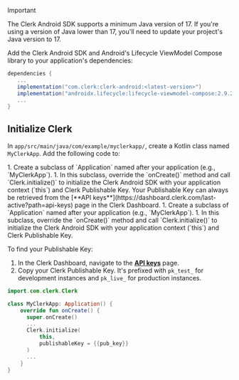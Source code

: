 > [!IMPORTANT]
> The Clerk Android SDK supports a minimum Java version of 17. If you're using a version of Java lower than 17, you'll need to update your project's Java version to 17.

Add the Clerk Android SDK and Android's Lifecycle ViewModel Compose library to your application's dependencies:

```gradle
dependencies {
   ...
   implementation("com.clerk:clerk-android:<latest-version>")
   implementation("androidx.lifecycle:lifecycle-viewmodel-compose:2.9.2")
   ...
}
```

## Initialize Clerk

In `app/src/main/java/com/example/myclerkapp/`, create a Kotlin class named `MyClerkApp`. Add the following code to:

<SignedIn>
  1. Create a subclass of `Application` named after your application (e.g., `MyClerkApp`).
  1. In this subclass, override the `onCreate()` method and call `Clerk.initialize()` to initialize the Clerk Android SDK with your application context (`this`) and Clerk Publishable Key. Your Publishable Key can always be retrieved from the [**API keys**](https://dashboard.clerk.com/last-active?path=api-keys) page in the Clerk Dashboard.
</SignedIn>

<SignedOut>
  1. Create a subclass of `Application` named after your application (e.g., `MyClerkApp`).
  1. In this subclass, override the `onCreate()` method and call `Clerk.initialize()` to initialize the Clerk Android SDK with your application context (`this`) and Clerk Publishable Key.

  To find your Publishable Key:

  1. In the Clerk Dashboard, navigate to the [**API keys**](https://dashboard.clerk.com/last-active?path=api-keys) page.
  1. Copy your Clerk Publishable Key. It's prefixed with `pk_test_` for development instances and `pk_live_` for production instances.
</SignedOut>

```kotlin {{ filename: 'app/src/main/java/com/example/myclerkapp/MyClerkApp.kt', mark: [[7, 10]] }}
import.com.clerk.Clerk

class MyClerkApp: Application() {
    override fun onCreate() {
      super.onCreate()
      ...
      Clerk.initialize(
          this,
          publishableKey = {{pub_key}}
      )
      ...
    }
}
```
